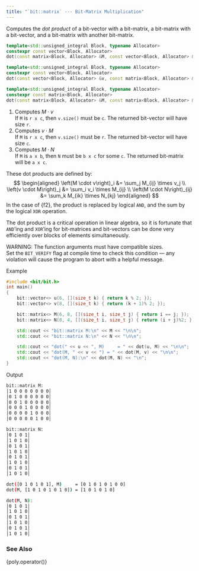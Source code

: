 ```yaml
---
title: "`bit::matrix` --- Bit-Matrix Multiplication"
---
```


Computes the _dot product_ of a bit-vector with a bit-matrix, a bit-matrix with a bit-vector, and a bit-matrix with another bit-matrix.

```cpp
template<std::unsigned_integral Block, typename Allocator>
constexpr const vector<Block, Allocator>
dot(const matrix<Block, Allocator> &M, const vector<Block, Allocator> &v);  // <1>

template<std::unsigned_integral Block, typename Allocator>
constexpr const vector<Block, Allocator>
dot(const vector<Block, Allocator> &v, const matrix<Block, Allocator> &M);  // <2>

template<std::unsigned_integral Block, typename Allocator>
constexpr const matrix<Block, Allocator>
dot(const matrix<Block, Allocator> &M, const matrix<Block, Allocator> &N);  // <3>
```
1. Computes $M \cdot v$ \
If `M` is `r x c`, then `v.size()` must be `c`.
The returned bit-vector will have size `r`.
1. Computes $v \cdot M$ \
If `M` is `r x c`, then `v.size()` must be `r`.
The returned bit-vector will have size `c`.
1. Computes $M \cdot N$ \
If `M` is `a x b`, then `N` must be `b x c` for some `c`.
The returned bit-matrix will be `a x c`.

These dot products are defined by:
$$
\begin{aligned}
    \left(M \cdot v\right)_i       &=  \sum_j M_{ij} \times v_j    \\
    \left(v \cdot M\right)_j       &=  \sum_i v_i \times M_{ij}    \\
    \left(M \cdot N\right)_{ij}    &=  \sum_k M_{ik} \times N_{kj}
\end{aligned}
$$
In the case of {f2}, the product is replaced by logical `AND`, and the sum by the logical `XOR` operation.

The dot product is a critical operation in linear algebra, so it is fortunate that `AND`'ing and `XOR`'ing for bit-matrices and bit-vectors can be done very efficiently over blocks of elements simultaneously.

WARNING: The function arguments must have compatible sizes. \
Set the `BIT_VERIFY` flag at compile time to check this condition --- any violation will cause the program to abort with a helpful message.

[Example]{.bt}
```cpp
#include <bit/bit.h>
int main()
{
    bit::vector<> u(6, [](size_t k) { return k % 2; });
    bit::vector<> v(8, [](size_t k) { return (k + 1)% 2; });

    bit::matrix<> M(6, 8, [](size_t i, size_t j) { return i == j; });
    bit::matrix<> N(8, 4, [](size_t i, size_t j) { return (i + j)%2; });

    std::cout << "bit::matrix M:\n" << M << "\n\n";
    std::cout << "bit::matrix N:\n" << N << "\n\n";

    std::cout << "dot(" << u << ", M)     = " << dot(u, M) << "\n\n";
    std::cout << "dot(M, " << v << ") = " << dot(M, v) << "\n\n";
    std::cout << "dot(M, N):\n" << dot(M, N) << "\n";
}
```

[Output]{.bt}
```bash
bit::matrix M:
│1 0 0 0 0 0 0 0│
│0 1 0 0 0 0 0 0│
│0 0 1 0 0 0 0 0│
│0 0 0 1 0 0 0 0│
│0 0 0 0 1 0 0 0│
│0 0 0 0 0 1 0 0│

bit::matrix N:
│0 1 0 1│
│1 0 1 0│
│0 1 0 1│
│1 0 1 0│
│0 1 0 1│
│1 0 1 0│
│0 1 0 1│
│1 0 1 0│

dot([0 1 0 1 0 1], M)     = [0 1 0 1 0 1 0 0]
dot(M, [1 0 1 0 1 0 1 0]) = [1 0 1 0 1 0]

dot(M, N):
│0 1 0 1│
│1 0 1 0│
│0 1 0 1│
│1 0 1 0│
│0 1 0 1│
│1 0 1 0│
```

### See Also
{poly.operator()}
